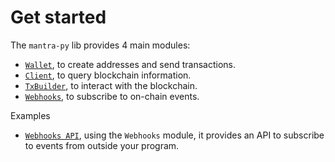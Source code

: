 # Get started

The `mantra-py` lib provides 4 main modules:

- [`Wallet`](/wallet), to create addresses and send transactions.
- [`Client`](/client), to query blockchain information.
- [`TxBuilder`](/txbuilder), to interact with the blockchain.
- [`Webhooks`](/webhooks), to subscribe to on-chain events.

Examples

- [`Webhooks API`](/webhooks-api), using the `Webhooks` module, it provides an API to subscribe to events from outside your program.
